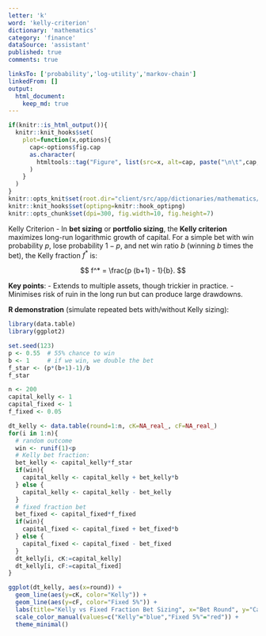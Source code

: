 ```yaml
---
letter: 'k'
word: 'kelly-criterion'
dictionary: 'mathematics'
category: 'finance'
dataSource: 'assistant'
published: true
comments: true

linksTo: ['probability','log-utility','markov-chain']
linkedFrom: []
output:
  html_document:
    keep_md: true
---
```


```r
if(knitr::is_html_output()){
  knitr::knit_hooks$set(
    plot=function(x,options){
      cap<-options$fig.cap
      as.character(
        htmltools::tag("Figure", list(src=x, alt=cap, paste("\n\t",cap,"\n",sep="")))
      )
    }
  )
}
knitr::opts_knit$set(root.dir="client/src/app/dictionaries/mathematics/definitions")
knitr::knit_hooks$set(optipng=knitr::hook_optipng)
knitr::opts_chunk$set(dpi=300, fig.width=10, fig.height=7)
```

<a id="kelly-criterion">Kelly Criterion</a> - In **bet sizing** or **portfolio sizing**, the **Kelly criterion** maximizes long-run logarithmic growth of capital. For a simple bet with win probability $p$, lose probability $1-p$, and net win ratio $b$ (winning $b$ times the bet), the Kelly fraction $f^*$ is:

$$
f^* = \frac{p (b+1) - 1}{b}.
$$

**Key points**:
- Extends to multiple assets, though trickier in practice.
- Minimises risk of ruin in the long run but can produce large drawdowns.

**R demonstration** (simulate repeated bets with/without Kelly sizing):

```r
library(data.table)
library(ggplot2)

set.seed(123)
p <- 0.55  # 55% chance to win
b <- 1     # if we win, we double the bet
f_star <- (p*(b+1)-1)/b
f_star

n <- 200
capital_kelly <- 1
capital_fixed <- 1
f_fixed <- 0.05

dt_kelly <- data.table(round=1:n, cK=NA_real_, cF=NA_real_)
for(i in 1:n){
  # random outcome
  win <- runif(1)<p
  # Kelly bet fraction:
  bet_kelly <- capital_kelly*f_star
  if(win){
    capital_kelly <- capital_kelly + bet_kelly*b
  } else {
    capital_kelly <- capital_kelly - bet_kelly
  }
  # fixed fraction bet
  bet_fixed <- capital_fixed*f_fixed
  if(win){
    capital_fixed <- capital_fixed + bet_fixed*b
  } else {
    capital_fixed <- capital_fixed - bet_fixed
  }
  dt_kelly[i, cK:=capital_kelly]
  dt_kelly[i, cF:=capital_fixed]
}

ggplot(dt_kelly, aes(x=round)) +
  geom_line(aes(y=cK, color="Kelly")) +
  geom_line(aes(y=cF, color="Fixed 5%")) +
  labs(title="Kelly vs Fixed Fraction Bet Sizing", x="Bet Round", y="Capital") +
  scale_color_manual(values=c("Kelly"="blue","Fixed 5%"="red")) +
  theme_minimal()
```

